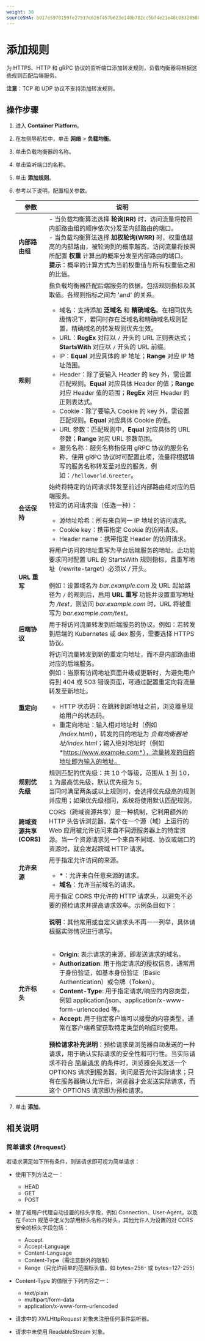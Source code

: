 ```yaml
---
weight: 30
sourceSHA: b017e5978159fe27517e626f457b623e140b782cc5bf4e21e48c03320588b89f
---
```


# 添加规则

为 HTTPS、HTTP 和 gRPC 协议的监听端口添加转发规则，负载均衡器将根据这些规则匹配后端服务。

**注意**：TCP 和 UDP 协议不支持添加转发规则。

## 操作步骤

1. 进入 **Container Platform**。

2. 在左侧导航栏中，单击 **网络** > **负载均衡**。

3. 单击负载均衡器的名称。

4. 单击监听端口的名称。

5. 单击 **添加规则**。

6. 参考以下说明，配置相关参数。

   | 参数                                    | 说明                                                                                                                                                                                                                                                                                                                                                                                                                                                                                                                                                                                                                                                                                                                                                                                                                                                                                                                                                                                                                                                                                                                                                                                                                                                                                                                                                                                                                                                                                                                                                                                                            |
   | -------------------------------------- | ---------------------------------------------------------------------------------------------------------------------------------------------------------------------------------------------------------------------------------------------------------------------------------------------------------------------------------------------------------------------------------------------------------------------------------------------------------------------------------------------------------------------------------------------------------------------------------------------------------------------------------------------------------------------------------------------------------------------------------------------------------------------------------------------------------------------------------------------------------------------------------------------------------------------------------------------------------------------------------------------------------------------------------------------------------------------------------------------------------------------------------------------------------------------------------------------------------------------------------------------------------------------------------------------------------------------------------------------------------------------------------------------------------------------------------------------------------------------------------------------------------------------------------------------------------------------------------------------------------------------- |
   | **内部路由组**                          | - 当负载均衡算法选择 **轮询(RR)** 时，访问流量将按照内部路由组的顺序依次分发至内部路由的端口。<br />- 当负载均衡算法选择 **加权轮询(WRR)** 时，权重值越高的内部路由，被轮询到的概率越高，访问流量将按照所配置 **权重** 计算出的概率分发至内部路由的端口。<br />**提示**：概率的计算方式为当前权重值与所有权重值之和的比值。                                                                                                                                                                                                                                                                                                                                                                                                                                                                                                                                                                                                                                                                                                                                                                                                                                                                                                                                                 |
   | **规则**                                | 指负载均衡器匹配后端服务的依据，包括规则指标及其取值。各规则指标之间为 'and' 的关系。<br /><ul><li>域名：支持添加 **泛域名** 和 **精确域名**。在相同优先级情况下，若同时存在泛域名和精确域名规则配置，精确域名的转发规则优先生效。</li><li>URL：**RegEx** 对应以 `/` 开头的 URL 正则表达式；**StartsWith** 对应以 `/` 开头的 URL 前缀。</li><li>IP：**Equal** 对应具体的 IP 地址；**Range** 对应 IP 地址范围。</li><li>Header：除了要输入 Header 的 key 外，需设置匹配规则。**Equal** 对应具体 Header 的值；**Range** 对应 Header 值的范围；**RegEx** 对应 Header 的正则表达式。</li><li>Cookie：除了要输入 Cookie 的 key 外，需设置匹配规则。**Equal** 对应具体 Cookie 的值。</li><li>URL 参数：匹配规则中，**Equal** 对应具体的 URL 参数；**Range** 对应 URL 参数范围。</li><li>服务名称：服务名称指使用 gRPC 协议的服务名称，使用 gRPC 协议时可配置此项，流量将根据填写的服务名称转发至对应的服务，例如：`/helloworld.Greeter`。</li></ul> |
   | **会话保持**                            | 始终将特定的访问请求转发至前述内部路由组对应的后端服务。<br />特定的访问请求指（任选一种）：<ul><li>源地址哈希：所有来自同一 IP 地址的访问请求。</li><li>Cookie key：携带指定 Cookie 的访问请求。</li><li>Header name：携带指定 Header 的访问请求。</li></ul>                                                                                                                                                                                                                                                                                                                                                                                                                                                                                                                                                                                                                                                                                                                                                                                                                                                                                                                                                                                                                                                                                                                                                                                                 |
   | **URL 重写**                            | 将用户访问的地址重写为平台后端服务的地址。此功能要求同时配置 URL 的 StartsWith 规则指标，且重写地址（rewrite-target）必须以 */* 开头。<br /><br />例如：设置域名为 *bar.example.com* 及 URL 起始路径为 `/` 的规则后，启用 **URL 重写** 功能并设置重写地址为 */test*，则访问 *bar.example.com* 时，URL 将被重写为 *bar.example.com/test*。                                                                                                                                                                                                                                                                                                                                                                                                                                                                                                                                                                                                                                                                                                                                                                                                                                                                                                                                                  |
   | **后端协议**                            | 用于将访问流量转发到后端服务的协议。例如：若转发到后端的 Kubernetes 或 dex 服务，需要选择 HTTPS 协议。                                                                                                                                                                                                                                                                                                                                                                                                                                                                                                                                                                                                                                                                                                                                                                                                                                                                                                                                                                                                                                                                                                                                                                                                                                                                                                                                                                                                                                                           |
   | **重定向**                              | 将访问流量转发到新的重定向地址，而不是内部路由组对应的后端服务。<br />例如：当原有访问地址页面升级或更新时，为避免用户得到 404 或 503 错误页面，可通过配置重定向将流量转发至新地址。<ul><li>HTTP 状态码：在跳转到新地址之前，浏览器呈现给用户的状态码。</li><li>重定向地址：输入相对地址时（例如 */index.html*），转发的目的地址为 *负载均衡器地址/index.html*；输入绝对地址时（例如 *https://www.example.com*），流量转发的目的地址即为输入的地址。</li></ul>                                                                                                                                                                                                                                                                                                                                                                                                                                                                                                                                                                                                                                                                                                                                                                                                                                                             |
   | **规则优先级**                          | 规则匹配的优先级：共 10 个等级，范围从 1 到 10，1 为最高优先级，默认优先级为 5。<br />当同时满足两条或以上规则时，会选择优先级高的规则并应用；如果优先级相同，系统将使用默认匹配规则。                                                                                                                                                                                                                                                                                                                                                                                                                                                                                                                                                                                                                                                                                                                                                                                                                                                                                                                                                                                                                                                                                                                                                                                                               |
   | **跨域资源共享 (CORS)**                | CORS（跨域资源共享）是一种机制，它利用额外的 HTTP 头告诉浏览器，某个在一个源（域）上运行的 Web 应用被允许访问来自不同源服务器上的特定资源。当一个资源请求另一个来自不同域、协议或端口的资源时，就会发起跨域 HTTP 请求。                                                                                                                                                                                                                                                                                                                                                                                                                                                                                                                                                                                                                                                                                                                                                                                                                                                                                                                                                                                                                                                                                                                                                                                                                           |
   | **允许来源**                            | 用于指定允许访问的来源。<ul><li>**\***：允许来自任意来源的请求。</li><li>**域名**：允许当前域名的请求。</li></ul>                                                                                                                                                                                                                                                                                                                                                                                                                                                                                                                                                                                                                                                                                                                                                                                                                                                                                                                                                                                                                                                                                                                                                                                                                                                                                                                                                                                                                                               |
   | **允许标头**                            | 用于指定 CORS 中允许的 HTTP 请求头，以避免不必要的预检请求并提高请求效率。示例条目如下：<br /><br />**说明**：其他常用或自定义请求头不再一一列举，具体请根据实际情况进行填写。<br /><br /><ul><li>**Origin**: 表示请求的来源，即发送请求的域名。</li><li>**Authorization**: 用于指定请求的授权信息，通常用于身份验证，如基本身份验证（Basic Authentication）或令牌（Token）。</li><li>**Content-Type**: 用于指定请求/响应的内容类型，例如 application/json、application/x-www-form-urlencoded 等。</li><li>**Accept**: 用于指定客户端可以接受的内容类型，通常在客户端希望获取特定类型的响应时使用。</li></ul><br />**预检请求补充说明**：预检请求是浏览器自动发送的一种请求，用于确认实际请求的安全性和可行性。当实际请求不符合 [简单请求](#request) 的条件时，浏览器会先发送一个 OPTIONS 请求到服务器，询问是否允许实际请求；只有在服务器确认允许后，浏览器才会发送实际请求，而这个 OPTIONS 请求即为预检请求。|

7. 单击 **添加**。

## 相关说明

### 简单请求 \{#request}

若请求满足如下所有条件，则该请求即可视为简单请求：

- 使用下列方法之一：
  - HEAD
  - GET
  - POST

- 除了被用户代理自动设置的标头字段，例如 Connection、User-Agent，以及在 Fetch 规范中定义为禁用标头名称的标头，其他允许人为设置的对 CORS 安全的标头字段包括：
  - Accept
  - Accept-Language
  - Content-Language
  - Content-Type（需注意额外的限制）
  - Range（只允许简单的范围标头值，如 bytes=256- 或 bytes=127-255）

- Content-Type 的值限于下列内容之一：
  - text/plain
  - multipart/form-data
  - application/x-www-form-urlencoded

- 请求中的 XMLHttpRequest 对象未注册任何事件监听器。

- 请求中未使用 ReadableStream 对象。
